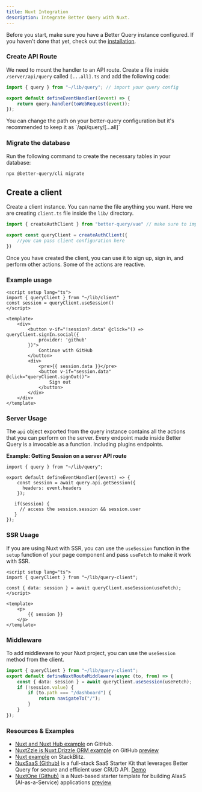 ```yaml
---
title: Nuxt Integration
description: Integrate Better Query with Nuxt.
---
```


Before you start, make sure you have a Better Query instance configured. If you haven't done that yet, check out the [installation](/docs/installation).

### Create API Route

We need to mount the handler to an API route. Create a file inside `/server/api/query` called `[...all].ts` and add the following code:

```ts title="server/api/query/[...all].ts"
import { query } from "~/lib/query"; // import your query config

export default defineEventHandler((event) => {
	return query.handler(toWebRequest(event));
});
```
<Callout type="info">
 You can change the path on your better-query configuration but it's recommended to keep it as `/api/query/[...all]`
</Callout>

### Migrate the database

Run the following command to create the necessary tables in your database:

```bash
npx @better-query/cli migrate
```

## Create a client

Create a client instance. You can name the file anything you want. Here we are creating `client.ts` file inside the `lib/` directory.

```ts title="query-client.ts"
import { createAuthClient } from "better-query/vue" // make sure to import from better-query/vue

export const queryClient = createAuthClient({
    //you can pass client configuration here
})
```

Once you have created the client, you can use it to sign up, sign in, and perform other actions.
Some of the actions are reactive.

### Example usage

```vue title="index.vue"
<script setup lang="ts">
import { queryClient } from "~/lib/client"
const session = queryClient.useSession()
</script>

<template>
    <div>
        <button v-if="!session?.data" @click="() => queryClient.signIn.social({
            provider: 'github'
        })">
            Continue with GitHub
        </button>
        <div>
            <pre>{{ session.data }}</pre>
            <button v-if="session.data" @click="queryClient.signOut()">
                Sign out
            </button>
        </div>
    </div>
</template>
```

### Server Usage

The `api` object exported from the query instance contains all the actions that you can perform on the server. Every endpoint made inside Better Query is a invocable as a function. Including plugins endpoints.

**Example: Getting Session on a server API route**

```tsx title="server/api/example.ts"
import { query } from "~/lib/query";

export default defineEventHandler((event) => {
    const session = await query.api.getSession({
      headers: event.headers
    });

   if(session) {
     // access the session.session && session.user
   }
});
```


### SSR Usage

If you are using Nuxt with SSR, you can use the `useSession` function in the `setup` function of your page component and pass `useFetch` to make it work with SSR.

```vue title="index.vue"
<script setup lang="ts">
import { queryClient } from "~/lib/query-client";

const { data: session } = await queryClient.useSession(useFetch);
</script>

<template>
    <p>
        {{ session }}
    </p>
</template>
```


### Middleware

To add middleware to your Nuxt project, you can use the `useSession` method from the client.

```ts title="middleware/query.global.ts"
import { queryClient } from "~/lib/query-client";
export default defineNuxtRouteMiddleware(async (to, from) => {
	const { data: session } = await queryClient.useSession(useFetch); 
	if (!session.value) {
		if (to.path === "/dashboard") {
			return navigateTo("/");
		}
	}
});
```

### Resources & Examples

- [Nuxt and Nuxt Hub example](https://github.com/atinux/nuxthub-better-query) on GitHub.
- [NuxtZzle is Nuxt,Drizzle ORM example](https://github.com/leamsigc/nuxt-better-query-drizzle) on GitHub [preview](https://nuxt-better-query.giessen.dev/)
- [Nuxt example](https://stackblitz.com/github/better-query/better-query/tree/main/examples/nuxt-example) on StackBlitz.
- [NuxSaaS (Github)](https://github.com/NuxSaaS/NuxSaaS) is a full-stack SaaS Starter Kit that leverages Better Query for secure and efficient user CRUD API. [Demo](https://nuxsaas.com/)
- [NuxtOne (Github)](https://github.com/nuxtone/nuxt-one) is a Nuxt-based starter template for building AIaaS (AI-as-a-Service) applications [preview](https://www.one.devv.zone)
